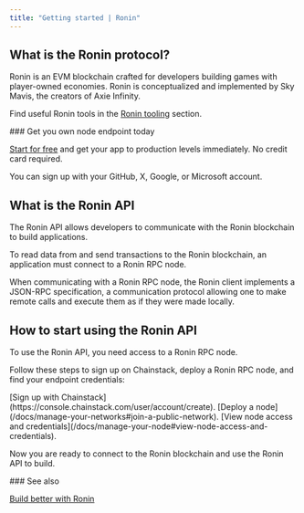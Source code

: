 ---
title: "Getting started | Ronin"
---

## What is the Ronin protocol?

Ronin is an EVM blockchain crafted for developers building games with player-owned economies. Ronin is conceptualized and implemented by Sky Mavis, the creators of Axie Infinity.

Find useful Ronin tools in the [Ronin tooling](/docs/ronin-tooling) section.

<Check>
  ### Get you own node endpoint today

  [Start for free](https://console.chainstack.com/) and get your app to production levels immediately. No credit card required.

  You can sign up with your GitHub, X, Google, or Microsoft account.
</Check>

## What is the Ronin API

The Ronin API allows developers to communicate with the Ronin blockchain to build applications.

To read data from and send transactions to the Ronin blockchain, an application must connect to a Ronin RPC node.

When communicating with a Ronin RPC node, the Ronin client implements a JSON-RPC specification, a communication protocol allowing one to make remote calls and execute them as if they were made locally.

## How to start using the Ronin API

To use the Ronin API, you need access to a Ronin RPC node.

Follow these steps to sign up on Chainstack, deploy a Ronin RPC node, and find your endpoint credentials:

<Steps>
<Step>
[Sign up with Chainstack](https://console.chainstack.com/user/account/create).
</Step>
<Step>
[Deploy a node](/docs/manage-your-networks#join-a-public-network).
</Step>
<Step>
[View node access and credentials](/docs/manage-your-node#view-node-access-and-credentials).
</Step>
</Steps>

Now you are ready to connect to the Ronin blockchain and use the Ronin API to build.

<Info>
### See also

  [Build better with Ronin](https://chainstack.com/build-better-with-ronin/)
</Info>

